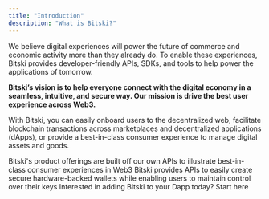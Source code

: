 ```yaml
---
title: "Introduction"
description: "What is Bitski?"
---
```

We believe digital experiences will power the future of commerce and economic activity more than they already do. To enable these experiences, Bitski provides developer-friendly APIs, SDKs, and tools
to help power the applications of tomorrow.

**Bitski’s vision is to help everyone connect with the digital economy in a seamless, intuitive, and secure way. Our mission is drive the best user experience across Web3.**

With Bitski, you can easily onboard users to the decentralized web, facilitate blockchain transactions across marketplaces and decentralized applications (dApps),
or provide a best-in-class consumer experience to manage digital assets and goods. 

<CardGroup cols={2}>
  <Card title="Products" icon="sparkles" color="#ea5a0c" href="products/bitski-vault">
    Bitski's product offerings are built off our own APIs to illustrate best-in-class consumer experiences in Web3
  </Card>
  <Card title="Wallet as a Service (WaaS)" icon="wallet" color="#0285c7" href="wallet-as-a-service/overview">
    Bitski provides APIs to easily create secure hardware-backed wallets while enabling users to maintain control over their keys
  </Card>
</CardGroup>
<Card title="Integrations" icon="plug" color="#16a34a" href="integrations/connectors/get-started">
  Interested in adding Bitski to your Dapp today? Start here
</Card>
